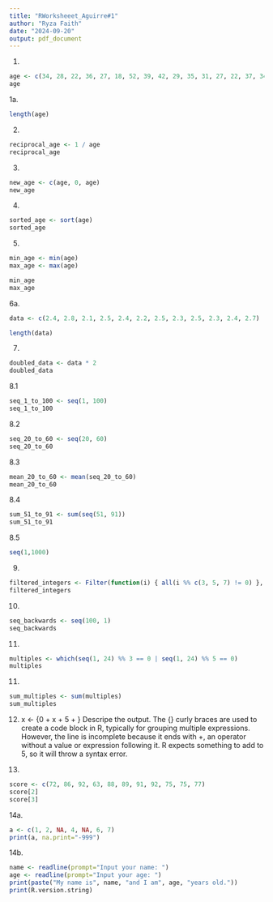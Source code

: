 ```yaml
---
title: "RWorksheeet_Aguirre#1"
author: "Ryza Faith"
date: "2024-09-20"
output: pdf_document
---
```

1.
```r
age <- c(34, 28, 22, 36, 27, 18, 52, 39, 42, 29, 35, 31, 27, 22, 37, 34, 19, 20, 57, 49, 50, 37, 46, 25, 17, 37, 42, 53, 41, 51, 35, 24, 33, 41)
age
```

1a.
```r
length(age)

```
2.
```r
reciprocal_age <- 1 / age
reciprocal_age

```
3.
```r

new_age <- c(age, 0, age)
new_age
```

4.
```r

sorted_age <- sort(age)
sorted_age
```
5.
```r

min_age <- min(age)
max_age <- max(age)

min_age
max_age
```
6a.
```r

data <- c(2.4, 2.8, 2.1, 2.5, 2.4, 2.2, 2.5, 2.3, 2.5, 2.3, 2.4, 2.7)

length(data)
```

7.
```r

doubled_data <- data * 2
doubled_data
```
8.1
```r

seq_1_to_100 <- seq(1, 100)
seq_1_to_100

```
8.2
```r

seq_20_to_60 <- seq(20, 60)
seq_20_to_60
```
8.3
```r
mean_20_to_60 <- mean(seq_20_to_60)
mean_20_to_60
```
8.4
```r
sum_51_to_91 <- sum(seq(51, 91))
sum_51_to_91
```
8.5
```r
seq(1,1000)
```
9.
```r

filtered_integers <- Filter(function(i) { all(i %% c(3, 5, 7) != 0) }, seq(100))
filtered_integers
```
10.
```r

seq_backwards <- seq(100, 1)
seq_backwards

```
11.
```r
multiples <- which(seq(1, 24) %% 3 == 0 | seq(1, 24) %% 5 == 0)
multiples
```
11.
```r
sum_multiples <- sum(multiples)
sum_multiples

```
12.
x <- {0 + x + 5 + }
Descripe the output. 
The {} curly braces are used to create a code block in R, typically for grouping multiple expressions. However, the line is incomplete because it ends with +, an operator without a value or expression following it. R expects something to add to 5, so it will throw a syntax error.

13.
```r
score <- c(72, 86, 92, 63, 88, 89, 91, 92, 75, 75, 77)
score[2]
score[3]

```
14a.
```r
a <- c(1, 2, NA, 4, NA, 6, 7)
print(a, na.print="-999")
```
14b.
```r
name <- readline(prompt="Input your name: ")
age <- readline(prompt="Input your age: ")
print(paste("My name is", name, "and I am", age, "years old."))
print(R.version.string)
```


